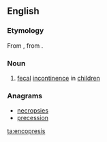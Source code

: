 ==English==


===Etymology===
From {{etyl|la|en}} {{term|encopresis|lang=la}}, from {{etyl|grc|en}} {{term|ἐγκόπρησις|lang=grc}}.

===Noun===
{{wikipedia}}
{{en-noun|-}}

# {{context|medicine|lang=en}} [[fecal]] [[incontinence]] in [[children]]

===Anagrams===
* [[necropsies#English|necropsies]]
* [[precession#English|precession]]

[[ta:encopresis]]